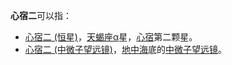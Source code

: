 '''心宿二'''可以指：
* [[心宿二|心宿二 (恒星)]]，[[天蝎座|天蝎座]]α星，[[心宿|心宿]]第二颗星。
* [[心宿二_(中微子望远镜)|心宿二 (中微子望远镜)]]，[[地中海|地中海]]底的[[中微子|中微子]][[望远镜|望远镜]]。
{{Disambig|消歧義索引|Cat=三字消歧义}}